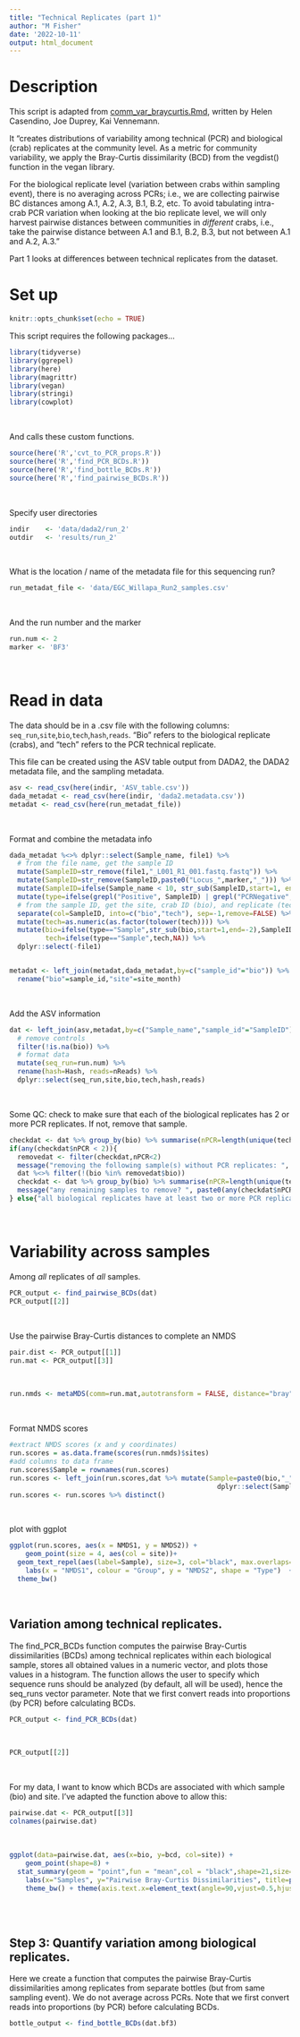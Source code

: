 ```yaml
---
title: "Technical Replicates (part 1)"
author: "M Fisher"
date: '2022-10-11'
output: html_document
---
```

# Description

This script is adapted from [comm_var_braycurtis.Rmd](https://github.com/jdduprey/PCR.variation/blob/main/code/COMM_level/comm_var_braycurtis.Rmd), written by Helen Casendino, Joe Duprey, Kai Vennemann. 

It "creates distributions of variability among technical (PCR) and biological (crab) replicates at the community level. As a metric for community variability, we apply the Bray-Curtis dissimilarity (BCD) from the vegdist() function in the vegan library.

For the biological replicate level (variation between crabs within sampling event), there is no averaging across PCRs; i.e., we are collecting pairwise BC distances among A.1, A.2, A.3, B.1, B.2, etc. To avoid tabulating intra-crab PCR variation when looking at the bio replicate level, we will only harvest pairwise distances between communities in *different* crabs, i.e., take the pairwise distance between A.1 and B.1, B.2, B.3, but not between A.1 and A.2, A.3."

Part 1 looks at differences between technical replicates from the dataset.


# Set up

```r
knitr::opts_chunk$set(echo = TRUE)
```

This script requires the following packages...
```r
library(tidyverse)
library(ggrepel)
library(here)
library(magrittr)
library(vegan)
library(stringi)
library(cowplot)
```
<br>

And calls these custom functions.
```r
source(here('R','cvt_to_PCR_props.R'))
source(here('R','find_PCR_BCDs.R'))
source(here('R','find_bottle_BCDs.R'))
source(here('R','find_pairwise_BCDs.R'))
```
<br>

Specify user directories
```r
indir    <- 'data/dada2/run_2'
outdir   <- 'results/run_2'
```
<br>

What is the location / name of the metadata file for this sequencing run?
```r
run_metadat_file <- 'data/EGC_Willapa_Run2_samples.csv'
```
<br>

And the run number and the marker
```r
run.num <- 2
marker <- 'BF3'
```
<br>

# Read in data

The data should be in a .csv file with the following columns: `seq_run`,`site`,`bio`,`tech`,`hash`,`reads`. "Bio" refers to the biological replicate (crabs), and "tech" refers to the PCR technical replicate. 

This file can be created using the ASV table output from DADA2, the DADA2 metadata file, and the sampling metadata. 
```r
asv <- read_csv(here(indir, 'ASV_table.csv'))
dada_metadat <- read_csv(here(indir, 'dada2.metadata.csv'))
metadat <- read_csv(here(run_metadat_file))
```
<br>

Format and combine the metadata info
```r
dada_metadat %<>% dplyr::select(Sample_name, file1) %>%
  # from the file name, get the sample ID
  mutate(SampleID=str_remove(file1,"_L001_R1_001.fastq.fastq")) %>%
  mutate(SampleID=str_remove(SampleID,paste0("Locus_",marker,"_"))) %>%
  mutate(SampleID=ifelse(Sample_name < 10, str_sub(SampleID,start=1, end=-4), str_sub(SampleID,start=1, end=-5))) %>%
  mutate(type=ifelse(grepl("Positive", SampleID) | grepl("PCRNegative",SampleID) | grepl("ENegative",SampleID), "Control","Sample")) %>%
  # from the sample ID, get the site, crab ID (bio), and replicate (tech)=
  separate(col=SampleID, into=c("bio","tech"), sep=-1,remove=FALSE) %>%
  mutate(tech=as.numeric(as.factor(tolower(tech)))) %>%
  mutate(bio=ifelse(type=="Sample",str_sub(bio,start=1,end=-2),SampleID),
         tech=ifelse(type=="Sample",tech,NA)) %>%
  dplyr::select(-file1)


metadat <- left_join(metadat,dada_metadat,by=c("sample_id"="bio")) %>%
  rename("bio"=sample_id,"site"=site_month)
```
<br>

Add the ASV information
```r
dat <- left_join(asv,metadat,by=c("Sample_name","sample_id"="SampleID")) %>%
  # remove controls
  filter(!is.na(bio)) %>%
  # format data
  mutate(seq_run=run.num) %>%
  rename(hash=Hash, reads=nReads) %>%
  dplyr::select(seq_run,site,bio,tech,hash,reads)
```
<br>

Some QC: check to make sure that each of the biological replicates has 2 or more PCR replicates. If not, remove that sample.
```r
checkdat <- dat %>% group_by(bio) %>% summarise(nPCR=length(unique(tech)))
if(any(checkdat$nPCR < 2)){
  removedat <- filter(checkdat,nPCR<2)
  message("removing the following sample(s) without PCR replicates: ", paste0(removedat$bio,collapse=","))
  dat %<>% filter(!(bio %in% removedat$bio))
  checkdat <- dat %>% group_by(bio) %>% summarise(nPCR=length(unique(tech)))
  message("any remaining samples to remove? ", paste0(any(checkdat$nPCR < 2)))
} else{"all biological replicates have at least two or more PCR replicates. data ready for processing."}
```
<br>

# Variability across samples

Among *all* replicates of *all* samples.
```r
PCR_output <- find_pairwise_BCDs(dat)
PCR_output[[2]]
```
<br>

Use the pairwise Bray-Curtis distances to complete an NMDS
```r
pair.dist <- PCR_output[[1]]
run.mat <- PCR_output[[3]]
```
<br>

```r
run.nmds <- metaMDS(comm=run.mat,autotransform = FALSE, distance="bray", weakties=TRUE,maxit=1000, try=40, trymax=400)
```
<br>

Format NMDS scores
```r
#extract NMDS scores (x and y coordinates)
run.scores = as.data.frame(scores(run.nmds)$sites)
#add columns to data frame 
run.scores$Sample = rownames(run.scores)
run.scores <- left_join(run.scores,dat %>% mutate(Sample=paste0(bio,"_",tech)) %>%
                                                    dplyr::select(Sample,site,bio,tech))
run.scores <- run.scores %>% distinct()
```
<br>

plot with ggplot
```r
ggplot(run.scores, aes(x = NMDS1, y = NMDS2)) + 
    geom_point(size = 4, aes(col = site))+ 
  geom_text_repel(aes(label=Sample), size=3, col="black", max.overlaps=20) +
    labs(x = "NMDS1", colour = "Group", y = "NMDS2", shape = "Type")  + 
  theme_bw()
```
<br>


## Variation among technical replicates.

The find_PCR_BCDs function computes the pairwise Bray-Curtis dissimilarities (BCDs) among technical replicates within each biological sample, stores all obtained values in a numeric vector, and plots those values in a histogram. The function allows the user to specify which sequence runs should be analyzed (by default, all will be used), hence the seq_runs vector parameter. Note that we first convert reads into proportions (by PCR) before calculating BCDs.

```r
PCR_output <- find_PCR_BCDs(dat)
```
<br>

```r
PCR_output[[2]]
```
<br>


For my data, I want to know which BCDs are associated with which sample (bio) and site. I've adapted the function above to allow this:
```r
pairwise.dat <- PCR_output[[3]]
colnames(pairwise.dat)
```
<br>

```r
ggplot(data=pairwise.dat, aes(x=bio, y=bcd, col=site)) +
    geom_point(shape=8) +
  stat_summary(geom = "point",fun = "mean",col = "black",shape=21,size=3) +
    labs(x="Samples", y="Pairwise Bray-Curtis Dissimilarities", title=paste0("PCR Variation, Run ", run.num)) +
    theme_bw() + theme(axis.text.x=element_text(angle=90,vjust=0.5,hjust=1))
```
<br>
<br>


## Step 3: Quantify variation among biological replicates.

Here we create a function that computes the pairwise Bray-Curtis dissimilarities among replicates from separate bottles (but from same sampling event). We do not average across PCRs. Note that we first convert reads into proportions (by PCR) before calculating BCDs.

```r
bottle_output <- find_bottle_BCDs(dat.bf3)
```
<br>
<br>

